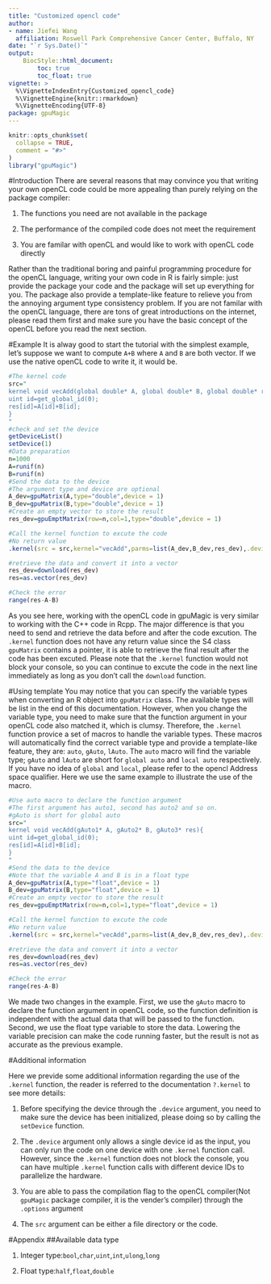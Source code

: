 ```yaml
---
title: "Customized opencl code"
author: 
- name: Jiefei Wang
  affiliation: Roswell Park Comprehensive Cancer Center, Buffalo, NY
date: "`r Sys.Date()`"
output:
    BiocStyle::html_document:
        toc: true
        toc_float: true
vignette: >
  %\VignetteIndexEntry{Customized_opencl_code}
  %\VignetteEngine{knitr::rmarkdown}
  %\VignetteEncoding{UTF-8}
package: gpuMagic
---
```


```r
knitr::opts_chunk$set(
  collapse = TRUE,
  comment = "#>"
)
library("gpuMagic")
```

#Introduction
There are several reasons that may convince you that writing your own openCL code could be more appealing than purely relying on the package compiler:

1. The functions you need are not available in the package

2. The performance of the compiled code does not meet the requirement

3. You are familar with openCL and would like to work with openCL code directly

Rather than the traditional boring and painful programming procedure for the openCL language, writing your own code in R is fairly simple: just provide the package your code and the package will set up everything for you. The package also provide a template-like feature to relieve you from the annoying argument type consistency problem. If you are not familar with the openCL language, there are tons of great introductions on the internet, please read them first and make sure you have the basic concept of the openCL before you read the next section.

#Example
It is alway good to start the tutorial with the simplest example, let's suppose we want to compute `A+B` where `A` and `B` are both vector. If we use the native openCL code to write it, it would be.
```r
#The kernel code
src="
kernel void vecAdd(global double* A, global double* B, global double* res){
uint id=get_global_id(0);
res[id]=A[id]+B[id];
}
"
#check and set the device
getDeviceList()
setDevice(1)
#Data preparation
n=1000
A=runif(n)
B=runif(n)
#Send the data to the device
#The argument type and device are optional
A_dev=gpuMatrix(A,type="double",device = 1)
B_dev=gpuMatrix(B,type="double",device = 1)
#Create an empty vector to store the result
res_dev=gpuEmptMatrix(row=n,col=1,type="double",device = 1)

#Call the kernel function to excute the code
#No return value
.kernel(src = src,kernel="vecAdd",parms=list(A_dev,B_dev,res_dev),.device = 1,.globalThreadNum = n)

#retrieve the data and convert it into a vector
res_dev=download(res_dev)
res=as.vector(res_dev)

#Check the error
range(res-A-B)
```
As you see here, working with the openCL code in gpuMagic is very similar to working with the C++ code in Rcpp. The major difference is that you need to send and retrieve the data before and after the code excution. The `.kernel` function does not have any return value since the S4 class `gpuMatrix` contains a pointer, it is able to retrieve the final result after the code has been excuted. Please note that the `.kernel` function would not block your console, so you can continue to excute the code in the next line immediately as long as you don't call the `download` function.

#Using template
You may notice that you can specify the variable types when converting an R object into `gpuMatrix` class. The available types will be list in the end of this documentation. However, when you change the variable type, you need to make sure that the function argument in your openCL code also matched it, which is clumsy. Therefore, the `.kernel` function provice a set of macros to handle the variable types. These macros will automatically find the correct variable type and provide a template-like feature, they are: `auto`, `gAuto`, `lAuto`. The `auto` macro will find the variable type; `gAuto` and `lAuto` are short for `global auto` and `local auto` respectively. If you have no idea of `global` and `local`, please refer to the opencl Address space qualifier. Here we use the same example to illustrate the use of the macro.

```r
#Use auto macro to declare the function argument
#The first argument has auto1, second has auto2 and so on.
#gAuto is short for global auto
src="
kernel void vecAdd(gAuto1* A, gAuto2* B, gAuto3* res){
uint id=get_global_id(0);
res[id]=A[id]+B[id];
}
"
#Send the data to the device
#Note that the variable A and B is in a float type
A_dev=gpuMatrix(A,type="float",device = 1)
B_dev=gpuMatrix(B,type="float",device = 1)
#Create an empty vector to store the result
res_dev=gpuEmptMatrix(row=n,col=1,type="float",device = 1)

#Call the kernel function to excute the code
#No return value
.kernel(src = src,kernel="vecAdd",parms=list(A_dev,B_dev,res_dev),.device = 1,.globalThreadNum = n)

#retrieve the data and convert it into a vector
res_dev=download(res_dev)
res=as.vector(res_dev)

#Check the error
range(res-A-B)
```
We made two changes in the example. First, we use the `gAuto` macro to declare the function argument in openCL code, so the function definition is independent with the actual data that will be passed to the function. Second, we use the float type variable to store the data. Lowering the variable precision can make the code running faster, but the result is not as accurate as the previous example. 

#Additional information

Here we previde some additional information regarding the use of the `.kernel` function, the reader is referred to the documentation `?.kernel` to see more details:

1. Before specifying the device through the `.device` argument, you need to make sure the device has been
initialized, please doing so by calling the `setDevice` function. 

2. The `.device` argument only allows a single device id as the input, you can only run the code on one device with one `.kernel` function call. However, since the `.kernel` function does not block the console, you can have multiple `.kernel` function calls with different device IDs to parallelize the hardware.

3. You are able to pass the compilation flag to the openCL compiler(Not `gpuMagic` package compiler, it is the vender's compiler) through the `.options` argument

4. The `src` argument can be either a file directory or the code. 

#Appendix
##Available data type

1. Integer type:`bool`,`char`,`uint`,`int`,`ulong`,`long`

2. Float type:`half`,`float`,`double`









